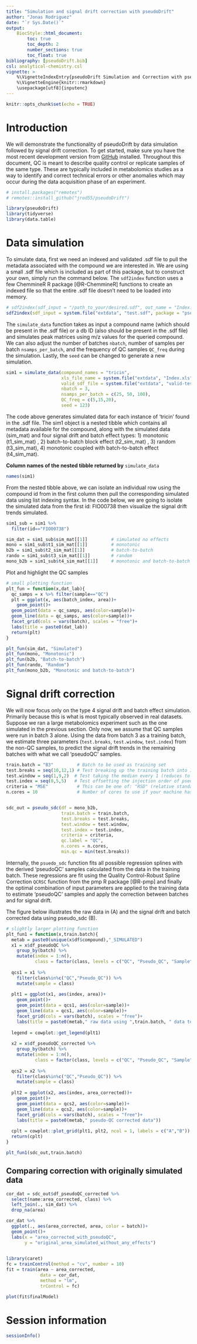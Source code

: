```yaml
---
title: "Simulation and signal drift correction with pseudoDrift"
author: "Jonas Rodriguez"
date: "`r Sys.Date()`"
output: 
    BiocStyle::html_document:
        toc: true
        toc_depth: 2  
        number_sections: true  
        toc_float: true
bibliography: [pseudoDrift.bib]
csl: analytical-chemistry.csl
vignette: >
    %\VignetteIndexEntry{pseudoDrift Simulation and Correction with pseudoQCs}
    %\VignetteEngine{knitr::rmarkdown}
    \usepackage[utf8]{inputenc}
---
```


```r
knitr::opts_chunk$set(echo = TRUE)
```

# Introduction

We will demonstrate the functionality of pseudoDrift by data simulation followed by signal drift correction. To get started, make sure you have the most recent development version from [GitHub](https://github.com/) installed. Throughout this document, QC is meant to describe quality control or replicate samples of the same type. These are typically included in metabolomics studies as a way to identify and correct technical errors or other anomalies which may occur during the data acquisition phase of an experiment.

```r
# install.packages("remotes")
# remotes::install_github("jrod55/pseudoDrift")

library(pseudoDrift)
library(tidyverse)
library(data.table)
```

# Data simulation
To simulate data, first we need an indexed and validated .sdf file to pull the metadata associated with the compound we are interested in. We are using a small .sdf file which is included as part of this package, but to construct your own, simply run the command below. The `sdf2index` function uses a few ChemmineR R package [@R-ChemmineR] functions to create an indexed file so that the entire .sdf file doesn't need to be loaded into memory.

```r
# sdf2index(sdf_input = "/path_to_your/desired.sdf", out_name = "Index.xls") # Example
sdf2index(sdf_input = system.file("extdata", "test.sdf", package = "pseudoDrift"), out_name = "Index.xls") # Can run, but not necessary for this vignette
```

The `simulate_data` function takes as input a compound name (which should be present in the .sdf file) or a db ID (also should be present in the .sdf file) and simulates peak matrices using m/z values for the queried compound. We can also adjust the number of batches `nbatch`, number of samples per batch `nsamps_per_batch`, and the frequency of QC samples `QC_freq` during the simulation. Lastly, the `seed` can be changed to generate a new simulation.

```r
sim1 = simulate_data(compound_names = "tricin",
                     xls_file_name = system.file("extdata", "Index.xls", package = "pseudoDrift"),
                     valid_sdf_file = system.file("extdata", "valid-test.sdf", package = "pseudoDrift"),
                     nbatch = 3,
                     nsamps_per_batch = c(25, 50, 100),
                     QC_freq = c(5,15,20),
                     seed = 123)
```

The code above generates simulated data for each instance of 'tricin' found in the .sdf file. The sim1 object is a nested tibble which contains all metadata available for the compound, along with the simulated data (sim_mat) and four signal drift and batch effect types: 1) monotonic (t1_sim_mat) , 2) batch-to-batch block effect (t2_sim_mat) , 3) random (t3_sim_mat), 4) monotonic coupled with batch-to-batch effect (t4_sim_mat).

**Column names of the nested tibble returned by** `simulate_data`
```r
names(sim1)
```

From the nested tibble above, we can isolate an individual row using the compound id from in the first column then pull the corresponding simulated data using list indexing syntax. In the code below, we are going to isolate the simulated data from the first id: FIO00738 then visualize the signal drift trends simulated. 

```r
sim1_sub = sim1 %>% 
  filter(id=="FIO00738")

sim_dat = sim1_sub$sim_mat[[1]]         # simulated no effects
mono = sim1_sub$t1_sim_mat[[1]]         # monotonic
b2b = sim1_sub$t2_sim_mat[[1]]          # batch-to-batch
rando = sim1_sub$t3_sim_mat[[1]]        # random
mono_b2b = sim1_sub$t4_sim_mat[[1]]     # monotonic and batch-to-batch
```

Plot and highlight the QC samples

```r
# small plotting function
plt_fun = function(x,dat_lab){
  qc_samps = x %>% filter(sample=="QC")
  plt = ggplot(x, aes(batch_index, area))+
    geom_point()+
  geom_point(data = qc_samps, aes(color=sample))+
  geom_line(data = qc_samps, aes(color=sample))+
  facet_grid(cols = vars(batch), scales = "free")+
  labs(title = paste0(dat_lab))
  return(plt)
}

plt_fun(sim_dat, "Simulated")
plt_fun(mono, "Monotonic")
plt_fun(b2b, "Batch-to-batch")
plt_fun(rando, "Random")
plt_fun(mono_b2b, "Monotonic and batch-to-batch")

```

# Signal drift correction
We will now focus only on the type 4 signal drift and batch effect simulation. Primarily because this is what is most typically observed in real datasets. Suppose we ran a large metabolomics experiment such as the one simulated in the previous section. Only now, we assume that QC samples were run in batch 3 alone. Using the data from batch 3 as a training batch, we estimate three parameters (`test.breaks`, `test.window`, `test.index`) from the non-QC samples, to predict the signal drift trends in the remaining batches with what we call 'pseudoQC' samples.

```r
train.batch = "B3"         # Batch to be used as training set
test.breaks = seq(10,12,1) # Test breaking up the training batch into 10 to 12 equally sized sections
test.window = seq(1,9,2)  # Test taking the median every 1 (reduces to the mean per test.break), to 9 samples. This sequence of numbers should be all odd.
test.index = seq(0,5,5)   # Test offsetting the injection order of pseudoQC samples estimated
criteria = "MSE"           # This can be one of: "RSD" (relative standard deviation), "MSE" (mean squared error), or "TSS" (total sum of squares). This is the criteria to be minimized.
n.cores = 10               # Number of cores to use if your machine has the ability to multi-thread processes.


sdc_out = pseudo_sdc(df = mono_b2b,
                     train.batch = train.batch,
                     test.breaks = test.breaks,
                     test.window = test.window,
                     test.index = test.index,
                     criteria = criteria,
                     qc.label = "QC",
                     n.cores = n.cores,
                     min.qc = min(test.breaks))

```

Internally, the `psuedo_sdc` function fits all possible regression splines with the derived 'pseudoQC' samples calculated from the data in the training batch. These regressions are fit using the Quality Control-Robust Spline Correction `QCRSC` function from the pmp R package [@R-pmp] and finally the optimal combination of input parameters are applied to the training data to estimate 'pseudoQC' samples and apply the correction between batches and for signal drift. \

The figure below illustrates the raw data in (A) and the signal drift and batch corrected data using pseudo_sdc (B). 

```r
# slightly larger plotting function
plt_fun1 = function(x,train.batch){
  metab = paste0(unique(x$df$compound),"_SIMULATED")
  x1 = x$df_pseudoQC %>% 
    group_by(batch) %>% 
    mutate(index = 1:n(),
           class = factor(class, levels = c("QC", "Pseudo_QC", "Sample")))
  
  qcs1 = x1 %>% 
    filter(class%in%c("QC","Pseudo_QC")) %>% 
    mutate(sample = class)
  
  plt1 = ggplot(x1, aes(index, area))+
    geom_point()+
    geom_point(data = qcs1, aes(color=sample))+
    geom_line(data = qcs1, aes(color=sample))+
    facet_grid(cols = vars(batch), scales = "free")+
    labs(title = paste0(metab," raw data using ",train.batch, " data to train pseudo-QC"))
  
  legend = cowplot::get_legend(plt1)
  
  x2 = x$df_pseudoQC_corrected %>% 
    group_by(batch) %>% 
    mutate(index = 1:n(),
           class = factor(class, levels = c("QC", "Pseudo_QC", "Sample")))
  
  qcs2 = x2 %>% 
    filter(class%in%c("QC","Pseudo_QC")) %>% 
    mutate(sample = class)
  
  plt2 = ggplot(x2, aes(index, area_corrected))+
    geom_point()+
    geom_point(data = qcs2, aes(color=sample))+
    geom_line(data = qcs2, aes(color=sample))+
    facet_grid(cols = vars(batch), scales = "free")+
    labs(title = paste0(metab," pseudo-QC corrected data"))
  
  cplt = cowplot::plot_grid(plt1, plt2, ncol = 1, labels = c("A","B"))
  return(cplt)
}

plt_fun1(sdc_out,train.batch)
```

## Comparing correction with originally simulated data

```r
cor_dat = sdc_out$df_pseudoQC_corrected %>% 
  select(name:area_corrected, class) %>% 
  left_join(., sim_dat) %>% 
  drop_na(area)

cor_dat %>% 
  ggplot(., aes(area_corrected, area, color = batch))+
  geom_point()+
  labs(x = "area_corrected_with_pseudoQC",
       y = "original_area_simulated_without_any_effects")

  
library(caret)
fc = trainControl(method = "cv", number = 10)
fit = train(area ~ area_corrected, 
             data = cor_dat, 
             method = "lm", 
             trControl = fc)

plot(fit$finalModel)
```

# Session information

```r
sessionInfo()
```


